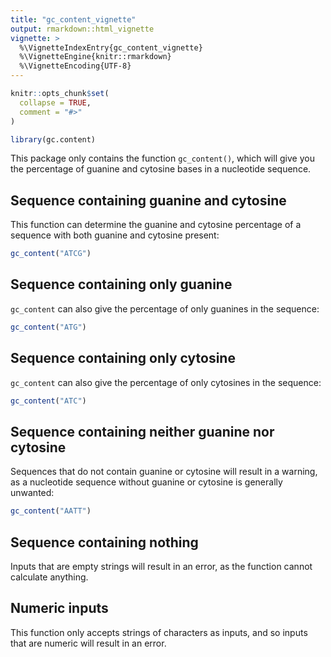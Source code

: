```yaml
---
title: "gc_content_vignette"
output: rmarkdown::html_vignette
vignette: >
  %\VignetteIndexEntry{gc_content_vignette}
  %\VignetteEngine{knitr::rmarkdown}
  %\VignetteEncoding{UTF-8}
---
```


```r
knitr::opts_chunk$set(
  collapse = TRUE,
  comment = "#>"
)
```

```r
library(gc.content)
```

This package only contains the function ```gc_content()```, which will give you the percentage of guanine and cytosine bases in a nucleotide sequence. 

## Sequence containing guanine and cytosine

This function can determine the guanine and cytosine percentage of a sequence with both guanine and cytosine present:

```r

gc_content("ATCG")

```

## Sequence containing only guanine

```gc_content``` can also give the percentage of only guanines in the sequence:

```r

gc_content("ATG")

```

## Sequence containing only cytosine

```gc_content``` can also give the percentage of only cytosines in the sequence:

```r

gc_content("ATC")

```

## Sequence containing neither guanine nor cytosine

Sequences that do not contain guanine or cytosine will result in a warning, as a nucleotide sequence without guanine or cytosine is generally unwanted:

```r

gc_content("AATT")

```

## Sequence containing nothing

Inputs that are empty strings will result in an error, as the function cannot calculate anything.


## Numeric inputs

This function only accepts strings of characters as inputs, and so inputs that are numeric will result in an error.
